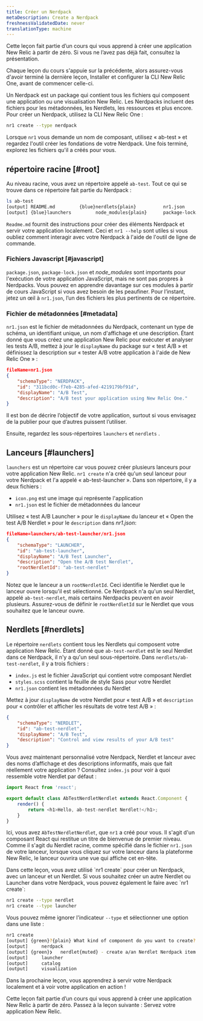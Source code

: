 ```yaml
---
title: Créer un Nerdpack
metaDescription: Create a Nerdpack
freshnessValidatedDate: never
translationType: machine
---
```


<Callout variant="tip">
  Cette leçon fait partie d’un cours qui vous apprend à créer une application New Relic à partir de zéro. Si vous ne l’avez pas déjà fait, consultez la présentation.

  Chaque leçon du cours s&apos;appuie sur la précédente, alors assurez-vous d&apos;avoir terminé la dernière leçon, Installer et configurer la CLI New Relic One, avant de commencer celle-ci.
</Callout>

Un Nerdpack est un package qui contient tous les fichiers qui composent une application ou une visualisation New Relic. Les Nerdpacks incluent des fichiers pour les métadonnées, les Nerdlets, les ressources et plus encore. Pour créer un Nerdpack, utilisez la CLI New Relic One :

```bash
nr1 create --type nerdpack
```

Lorsque `nr1` vous demande un nom de composant, utilisez « ab-test » et regardez l&apos;outil créer les fondations de votre Nerdpack. Une fois terminé, explorez les fichiers qu&apos;il a créés pour vous.

## répertoire racine [#root]

Au niveau racine, vous avez un répertoire appelé `ab-test`. Tout ce qui se trouve dans ce répertoire fait partie du Nerdpack :

```bash
ls ab-test
[output] README.md         {blue}nerdlets{plain}          nr1.json          package.json
[output] {blue}launchers         node_modules{plain}      package-lock.json
```

`Readme.md` fournit des instructions pour créer des éléments Nerdpack et servir votre application localement. Ceci et `nr1 --help` sont utiles si vous oubliez comment interagir avec votre Nerdpack à l&apos;aide de l&apos;outil de ligne de commande.

### Fichiers Javascript [#javascript]

`package.json`, `package-lock.json` et *node\_modules* sont importants pour l&apos;exécution de votre application JavaScript, mais ne sont pas propres à Nerdpacks. Vous pouvez en apprendre davantage sur ces modules à partir de cours JavaScript si vous avez besoin de les peaufiner. Pour l’instant, jetez un œil à `nr1.json`, l’un des fichiers les plus pertinents de ce répertoire.

### Fichier de métadonnées [#metadata]

`nr1.json` est le fichier de métadonnées du Nerdpack, contenant un type de schéma, un identifiant unique, un nom d&apos;affichage et une description. Étant donné que vous créez une application New Relic pour exécuter et analyser les tests A/B, mettez à jour le `displayName` du package sur « test A/B » et définissez la description sur « tester A/B votre application à l&apos;aide de New Relic One » :

```json
fileName=nr1.json
{
    "schemaType": "NERDPACK",
    "id": "311bcd0c-f7eb-4285-afed-4219179bf91d",
    "displayName": "A/B Test",
    "description": "A/B test your application using New Relic One."
}
```

Il est bon de décrire l’objectif de votre application, surtout si vous envisagez de la publier pour que d’autres puissent l’utiliser.

Ensuite, regardez les sous-répertoires `launchers` et `nerdlets` .

## Lanceurs [#launchers]

`launchers` est un répertoire car vous pouvez créer plusieurs lanceurs pour votre application New Relic. `nr1 create` n&apos;a créé qu&apos;un seul lanceur pour votre Nerdpack et l&apos;a appelé « ab-test-launcher ». Dans son répertoire, il y a deux fichiers :

* `icon.png` est une image qui représente l&apos;application
* `nr1.json` est le fichier de métadonnées du lanceur

Utilisez « test A/B Launcher » pour le `displayName` du lanceur et « Open the test A/B Nerdlet » pour le `description` dans *nr1.json*:

```json
fileName=launchers/ab-test-launcher/nr1.json
{
    "schemaType": "LAUNCHER",
    "id": "ab-test-launcher",
    "displayName": "A/B Test Launcher",
    "description": "Open the A/B test Nerdlet",
    "rootNerdletId": "ab-test-nerdlet"
}
```

Notez que le lanceur a un `rootNerdletId`. Ceci identifie le Nerdlet que le lanceur ouvre lorsqu&apos;il est sélectionné. Ce Nerdpack n&apos;a qu&apos;un seul Nerdlet, appelé `ab-test-nerdlet`, mais certains Nerdpacks peuvent en avoir plusieurs. Assurez-vous de définir le `rootNerdletId` sur le Nerdlet que vous souhaitez que le lanceur ouvre.

## Nerdlets [#nerdlets]

Le répertoire `nerdlets` contient tous les Nerdlets qui composent votre application New Relic. Étant donné que `ab-test-nerdlet` est le seul Nerdlet dans ce Nerdpack, il n&apos;y a qu&apos;un seul sous-répertoire. Dans `nerdlets/ab-test-nerdlet`, il y a trois fichiers :

* `index.js` est le fichier JavaScript qui contient votre composant Nerdlet
* `styles.scss` contient la feuille de style Sass pour votre Nerdlet
* `nr1.json` contient les métadonnées du Nerdlet

Mettez à jour `displayName` de votre Nerdlet pour « test A/B » et `description` pour « contrôler et afficher les résultats de votre test A/B » :

```json fileName=nerdlets/ab-test-nerdlet/nr1.json
{
    "schemaType": "NERDLET",
    "id": "ab-test-nerdlet",
    "displayName": "A/B Test",
    "description": "Control and view results of your A/B test"
}
```

Vous avez maintenant personnalisé votre Nerdpack, Nerdlet et lanceur avec des noms d’affichage et des descriptions informatifs, mais que fait réellement votre application ? Consultez `index.js` pour voir à quoi ressemble votre Nerdlet par défaut :

```js fileName=nerdlets/ab-test-nerdlet/index.js
import React from 'react';

export default class AbTestNerdletNerdlet extends React.Component {
    render() {
        return <h1>Hello, ab-test-nerdlet Nerdlet!</h1>;
    }
}
```

Ici, vous avez `AbTestNerdletNerdlet`, que `nr1` a créé pour vous. Il s&apos;agit d&apos;un composant React qui restitue un titre de bienvenue de premier niveau. Comme il s&apos;agit du Nerdlet racine, comme spécifié dans le fichier `nr1.json` de votre lanceur, lorsque vous cliquez sur votre lanceur dans la plateforme New Relic, le lanceur ouvrira une vue qui affiche cet en-tête.

<Callout variant="tip">
  Dans cette leçon, vous avez utilisé `nr1 create` pour créer un Nerdpack, avec un lanceur et un Nerdlet. Si vous souhaitez créer un autre Nerdlet ou Launcher dans votre Nerdpack, vous pouvez également le faire avec `nr1 create`:

  ```sh
  nr1 create --type nerdlet
  nr1 create --type launcher
  ```

  Vous pouvez même ignorer l&apos;indicateur `--type` et sélectionner une option dans une liste :

  ```sh
  nr1 create
  [output] {green}?{plain} What kind of component do you want to create? {muted}› - Use arrow-keys. Return to submit.
  [output]     nerdpack
  [output] {green}❯   nerdlet{muted} - create a/an Nerdlet Nerdpack item inside your Nerdpack.
  [output]     launcher
  [output]     catalog
  [output]     visualization
  ```
</Callout>

Dans la prochaine leçon, vous apprendrez à servir votre Nerdpack localement et à voir votre application en action !

<Callout variant="tip">
  Cette leçon fait partie d’un cours qui vous apprend à créer une application New Relic à partir de zéro. Passez à la leçon suivante : Servez votre application New Relic.
</Callout>